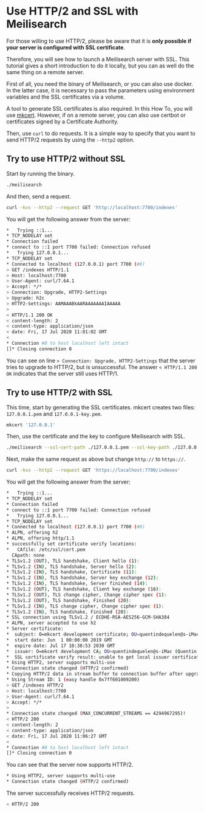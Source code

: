 # Use HTTP/2 and SSL with Meilisearch

For those willing to use HTTP/2, please be aware that it is **only possible if your server is configured with SSL certificate**.

Therefore, you will see how to launch a Meilisearch server with SSL. This tutorial gives a short introduction to do it locally, but you can as well do the same thing on a remote server.

First of all, you need the binary of Meilisearch, or you can also use docker. In the latter case, it is necessary to pass the parameters using environment variables and the SSL certificates via a volume.

A tool to generate SSL certificates is also required. In this How To, you will use [mkcert](https://github.com/FiloSottile/mkcert). However, if on a remote server, you can also use certbot or certificates signed by a Certificate Authority.

Then, use `curl` to do requests. It is a simple way to specify that you want to send HTTP/2 requests by using the `--http2` option.

## Try to use HTTP/2 without SSL

Start by running the binary.

```bash
./meilisearch
```

And then, send a request.

```bash
curl -kvs --http2 --request GET 'http://localhost:7700/indexes'
```

You will get the following answer from the server:

```bash
*   Trying ::1...
* TCP_NODELAY set
* Connection failed
* connect to ::1 port 7700 failed: Connection refused
*   Trying 127.0.0.1...
* TCP_NODELAY set
* Connected to localhost (127.0.0.1) port 7700 (#0)
> GET /indexes HTTP/1.1
> Host: localhost:7700
> User-Agent: curl/7.64.1
> Accept: */*
> Connection: Upgrade, HTTP2-Settings
> Upgrade: h2c
> HTTP2-Settings: AAMAAABkAARAAAAAAAIAAAAA
>
< HTTP/1.1 200 OK
< content-length: 2
< content-type: application/json
< date: Fri, 17 Jul 2020 11:01:02 GMT
<
* Connection #0 to host localhost left intact
[]* Closing connection 0
```

You can see on line `> Connection: Upgrade, HTTP2-Settings` that the server tries to upgrade to HTTP/2, but is unsuccessful.
The answer `< HTTP/1.1 200 OK` indicates that the server still uses HTTP/1.

## Try to use HTTP/2 with SSL

This time, start by generating the SSL certificates. mkcert creates two files: `127.0.0.1.pem` and `127.0.0.1-key.pem`.

```bash
mkcert '127.0.0.1'
```

Then, use the certificate and the key to configure Meilisearch with SSL.

```bash
./meilisearch --ssl-cert-path ./127.0.0.1.pem --ssl-key-path ./127.0.0.1-key.pem
```

Next, make the same request as above but change `http://` to `https://`.

```bash
curl -kvs --http2 --request GET 'https://localhost:7700/indexes'
```

You will get the following answer from the server:

```bash
*   Trying ::1...
* TCP_NODELAY set
* Connection failed
* connect to ::1 port 7700 failed: Connection refused
*   Trying 127.0.0.1...
* TCP_NODELAY set
* Connected to localhost (127.0.0.1) port 7700 (#0)
* ALPN, offering h2
* ALPN, offering http/1.1
* successfully set certificate verify locations:
*   CAfile: /etc/ssl/cert.pem
  CApath: none
* TLSv1.2 (OUT), TLS handshake, Client hello (1):
* TLSv1.2 (IN), TLS handshake, Server hello (2):
* TLSv1.2 (IN), TLS handshake, Certificate (11):
* TLSv1.2 (IN), TLS handshake, Server key exchange (12):
* TLSv1.2 (IN), TLS handshake, Server finished (14):
* TLSv1.2 (OUT), TLS handshake, Client key exchange (16):
* TLSv1.2 (OUT), TLS change cipher, Change cipher spec (1):
* TLSv1.2 (OUT), TLS handshake, Finished (20):
* TLSv1.2 (IN), TLS change cipher, Change cipher spec (1):
* TLSv1.2 (IN), TLS handshake, Finished (20):
* SSL connection using TLSv1.2 / ECDHE-RSA-AES256-GCM-SHA384
* ALPN, server accepted to use h2
* Server certificate:
*  subject: O=mkcert development certificate; OU=quentindequelen@s-iMac (Quentin de Quelen)
*  start date: Jun  1 00:00:00 2019 GMT
*  expire date: Jul 17 10:38:53 2030 GMT
*  issuer: O=mkcert development CA; OU=quentindequelen@s-iMac (Quentin de Quelen); CN=mkcert quentindequelen@s-iMac (Quentin de Quelen)
*  SSL certificate verify result: unable to get local issuer certificate (20), continuing anyway.
* Using HTTP2, server supports multi-use
* Connection state changed (HTTP/2 confirmed)
* Copying HTTP/2 data in stream buffer to connection buffer after upgrade: len=0
* Using Stream ID: 1 (easy handle 0x7ff601009200)
> GET /indexes HTTP/2
> Host: localhost:7700
> User-Agent: curl/7.64.1
> Accept: */*
>
* Connection state changed (MAX_CONCURRENT_STREAMS == 4294967295)!
< HTTP/2 200
< content-length: 2
< content-type: application/json
< date: Fri, 17 Jul 2020 11:06:27 GMT
<
* Connection #0 to host localhost left intact
[]* Closing connection 0
```

You can see that the server now supports HTTP/2.

```bash
* Using HTTP2, server supports multi-use
* Connection state changed (HTTP/2 confirmed)
```

The server successfully receives HTTP/2 requests.

```bash
< HTTP/2 200
```
